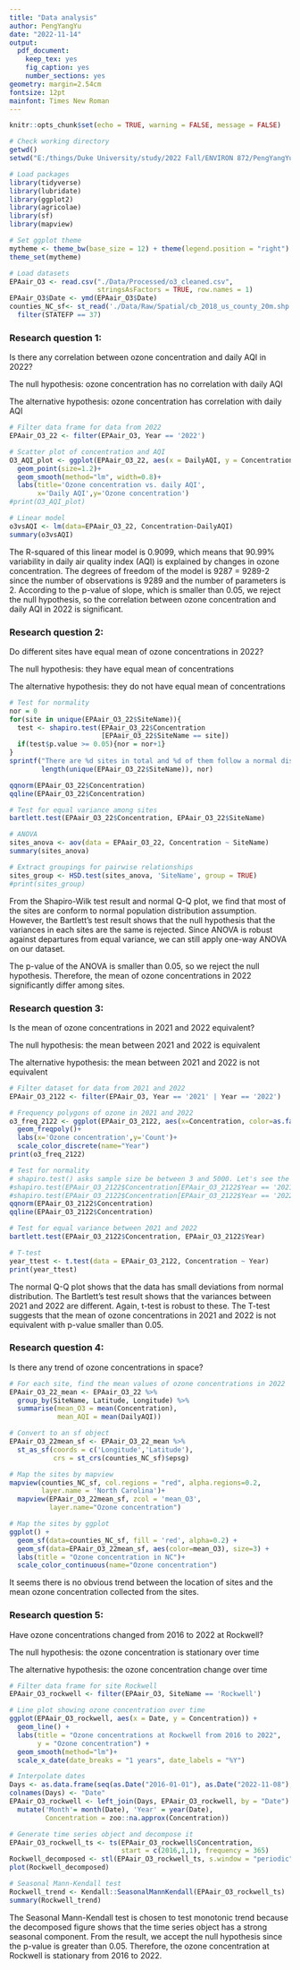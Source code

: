```yaml
---
title: "Data analysis"
author: PengYangYu
date: "2022-11-14"
output: 
  pdf_document:
    keep_tex: yes
    fig_caption: yes
    number_sections: yes
geometry: margin=2.54cm
fontsize: 12pt
mainfont: Times New Roman
---
```


```r
knitr::opts_chunk$set(echo = TRUE, warning = FALSE, message = FALSE)
```

```r
# Check working directory
getwd()
setwd("E:/things/Duke University/study/2022 Fall/ENVIRON 872/PengYangYu_ENV872_EDA_FinalProject")

# Load packages
library(tidyverse)
library(lubridate)
library(ggplot2)
library(agricolae)
library(sf)
library(mapview)

# Set ggplot theme
mytheme <- theme_bw(base_size = 12) + theme(legend.position = "right")
theme_set(mytheme)

# Load datasets
EPAair_O3 <- read.csv("./Data/Processed/o3_cleaned.csv", 
                      stringsAsFactors = TRUE, row.names = 1) 
EPAair_O3$Date <- ymd(EPAair_O3$Date)
counties_NC_sf<- st_read('./Data/Raw/Spatial/cb_2018_us_county_20m.shp') %>%
  filter(STATEFP == 37)
```

### Research question 1:

Is there any correlation between ozone concentration and daily AQI in 2022?

The null hypothesis: ozone concentration has no correlation with daily AQI

The alternative hypothesis: ozone concentration has correlation with daily AQI

```r
# Filter data frame for data from 2022 
EPAair_O3_22 <- filter(EPAair_O3, Year == '2022')

# Scatter plot of concentration and AQI
O3_AQI_plot <- ggplot(EPAair_O3_22, aes(x = DailyAQI, y = Concentration))+
  geom_point(size=1.2)+
  geom_smooth(method="lm", width=0.8)+
  labs(title='Ozone concentration vs. daily AQI', 
       x='Daily AQI',y='Ozone concentration')
#print(O3_AQI_plot)

# Linear model
o3vsAQI <- lm(data=EPAair_O3_22, Concentration~DailyAQI)
summary(o3vsAQI)

```

The R-squared of this linear model is 0.9099, which means that 90.99% variability in daily air quality index (AQI) is explained by changes in ozone concentration. The degrees of freedom of the model is 9287 = 9289-2 since the number of observations is 9289 and the number of parameters is 2. According to the p-value of slope, which is smaller than 0.05, we reject the null hypothesis, so the correlation between ozone concentration and daily AQI in 2022 is significant.

### Research question 2:

Do different sites have equal mean of ozone concentrations in 2022?

The null hypothesis: they have equal mean of concentrations

The alternative hypothesis: they do not have equal mean of concentrations

```r
# Test for normality
nor = 0
for(site in unique(EPAair_O3_22$SiteName)){
  test <- shapiro.test(EPAair_O3_22$Concentration
                       [EPAair_O3_22$SiteName == site])
  if(test$p.value >= 0.05){nor = nor+1}
}
sprintf("There are %d sites in total and %d of them follow a normal distribution.", 
        length(unique(EPAair_O3_22$SiteName)), nor)

qqnorm(EPAair_O3_22$Concentration)
qqline(EPAair_O3_22$Concentration)

# Test for equal variance among sites
bartlett.test(EPAair_O3_22$Concentration, EPAair_O3_22$SiteName)

# ANOVA
sites_anova <- aov(data = EPAair_O3_22, Concentration ~ SiteName)
summary(sites_anova)

# Extract groupings for pairwise relationships
sites_group <- HSD.test(sites_anova, 'SiteName', group = TRUE)
#print(sites_group)
```

From the Shapiro-Wilk test result and normal Q-Q plot, we find that most of the sites are conform to normal population distribution assumption. However, the Bartlett's test result shows that the null hypothesis that the variances in each sites are the same is rejected. Since ANOVA is robust against departures from equal variance, we can still apply one-way ANOVA on our dataset.

The p-value of the ANOVA is smaller than 0.05, so we reject the null hypothesis. Therefore, the mean of ozone concentrations in 2022 significantly differ among sites.

### Research question 3:

Is the mean of ozone concentrations in 2021 and 2022 equivalent?

The null hypothesis: the mean between 2021 and 2022 is equivalent

The alternative hypothesis: the mean between 2021 and 2022 is not equivalent

```r
# Filter dataset for data from 2021 and 2022
EPAair_O3_2122 <- filter(EPAair_O3, Year == '2021' | Year == '2022')

# Frequency polygons of ozone in 2021 and 2022
o3_freq_2122 <- ggplot(EPAair_O3_2122, aes(x=Concentration, color=as.factor(Year)))+
  geom_freqpoly()+
  labs(x='Ozone concentration',y='Count')+
  scale_color_discrete(name="Year")
print(o3_freq_2122)

# Test for normality
# shapiro.test() asks sample size be between 3 and 5000. Let's see the qqplot.
#shapiro.test(EPAair_O3_2122$Concentration[EPAair_O3_2122$Year == '2021'])
#shapiro.test(EPAair_O3_2122$Concentration[EPAair_O3_2122$Year == '2022'])
qqnorm(EPAair_O3_2122$Concentration)
qqline(EPAair_O3_2122$Concentration)

# Test for equal variance between 2021 and 2022
bartlett.test(EPAair_O3_2122$Concentration, EPAair_O3_2122$Year)

# T-test
year_ttest <- t.test(data = EPAair_O3_2122, Concentration ~ Year)
print(year_ttest)
```

The normal Q-Q plot shows that the data has small deviations from normal distribution. The Bartlett's test result shows that the variances between 2021 and 2022 are different. Again, t-test is robust to these. The T-test suggests that the mean of ozone concentrations in 2021 and 2022 is not equivalent with p-value smaller than 0.05.

### Research question 4:

Is there any trend of ozone concentrations in space?

```r
# For each site, find the mean values of ozone concentrations in 2022
EPAair_O3_22_mean <- EPAair_O3_22 %>%
  group_by(SiteName, Latitude, Longitude) %>%
  summarise(mean_O3 = mean(Concentration),
            mean_AQI = mean(DailyAQI))

# Convert to an sf object
EPAair_O3_22mean_sf <- EPAair_O3_22_mean %>%
  st_as_sf(coords = c('Longitude','Latitude'), 
           crs = st_crs(counties_NC_sf)$epsg)

# Map the sites by mapview
mapview(counties_NC_sf, col.regions = "red", alpha.regions=0.2, 
        layer.name = 'North Carolina')+
  mapview(EPAair_O3_22mean_sf, zcol = 'mean_O3', 
          layer.name="Ozone concentration")

# Map the sites by ggplot
ggplot() +
  geom_sf(data=counties_NC_sf, fill = 'red', alpha=0.2) +
  geom_sf(data=EPAair_O3_22mean_sf, aes(color=mean_O3), size=3) +
  labs(title = "Ozone concentration in NC")+
  scale_color_continuous(name="Ozone concentration")
```

It seems there is no obvious trend between the location of sites and the mean ozone concentration collected from the sites.

### Research question 5:

Have ozone concentrations changed from 2016 to 2022 at Rockwell?

The null hypothesis: the ozone concentration is stationary over time

The alternative hypothesis: the ozone concentration change over time

```r
# Filter data frame for site Rockwell
EPAair_O3_rockwell <- filter(EPAair_O3, SiteName == 'Rockwell')

# Line plot showing ozone concentration over time
ggplot(EPAair_O3_rockwell, aes(x = Date, y = Concentration)) +
  geom_line() +
  labs(title = "Ozone concentrations at Rockwell from 2016 to 2022", 
       y = "Ozone concentration") +
  geom_smooth(method="lm")+
  scale_x_date(date_breaks = "1 years", date_labels = "%Y")

# Interpolate dates
Days <- as.data.frame(seq(as.Date("2016-01-01"), as.Date("2022-11-08"), "day"))
colnames(Days) <- "Date"
EPAair_O3_rockwell <- left_join(Days, EPAair_O3_rockwell, by = "Date") %>%
  mutate('Month'= month(Date), 'Year' = year(Date),
         Concentration = zoo::na.approx(Concentration))

# Generate time series object and decompose it
EPAair_O3_rockwell_ts <- ts(EPAair_O3_rockwell$Concentration, 
                            start = c(2016,1,1), frequency = 365)
Rockwell_decomposed <- stl(EPAair_O3_rockwell_ts, s.window = "periodic")
plot(Rockwell_decomposed)

# Seasonal Mann-Kendall test
Rockwell_trend <- Kendall::SeasonalMannKendall(EPAair_O3_rockwell_ts)
summary(Rockwell_trend)
```

The Seasonal Mann-Kendall test is chosen to test monotonic trend because the decomposed figure shows that the time series object has a strong seasonal component. From the result, we accept the null hypothesis since the p-value is greater than 0.05. Therefore, the ozone concentration at Rockwell is stationary from 2016 to 2022.

